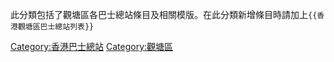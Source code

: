 此分類包括了觀塘區各巴士總站條目及相關模版。在此分類新增條目時請加上<code><nowiki>{{香港觀塘區巴士總站列表}}</nowiki></code>
[[Category:香港巴士總站|Category:香港巴士總站]]
[[Category:觀塘區|Category:觀塘區]]